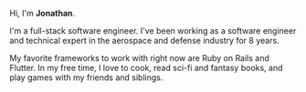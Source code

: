 <div class="flex flex-col gap-2">
  <p>
    Hi, I'm <strong>Jonathan</strong>.
  </p>
  <p>
    I'm a full-stack software engineer. I've been working as a software engineer
    and technical expert in the aerospace and defense industry for 8 years.
  </p>
  <p>
    My favorite frameworks to work with right now are Ruby on Rails and Flutter.
    In my free time, I love to cook, read sci-fi and fantasy books, and play
    games with my friends and siblings.
  </p>
</div>
